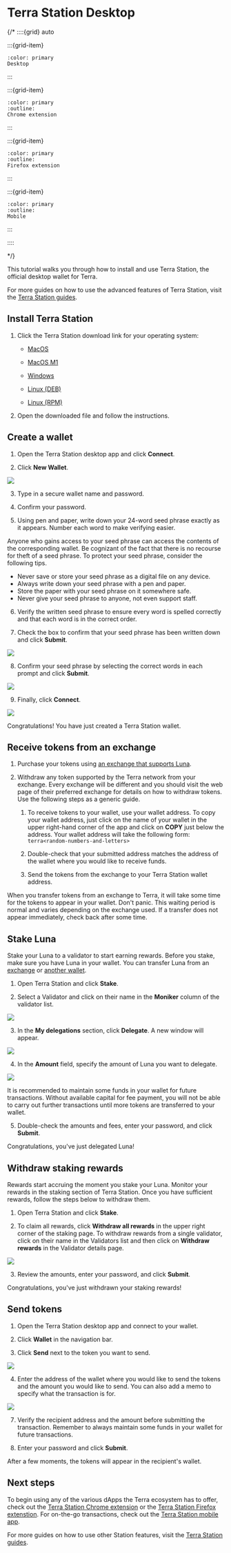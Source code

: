 

# Terra Station Desktop

{/*
::::{grid} auto

:::{grid-item}
```{button-link} terra-station-desktop.html
:color: primary
Desktop
```
:::

:::{grid-item}
```{button-link} terra-station-extension.html
:color: primary
:outline:
Chrome extension
```
:::

:::{grid-item}
```{button-link} terra-station-firefox.html
:color: primary
:outline:
Firefox extension
```
:::

:::{grid-item}
```{button-link} terra-station-mobile.html
:color: primary
:outline:
Mobile
```
:::

::::

*/}

This tutorial walks you through how to install and use Terra Station, the official desktop wallet for Terra.

For more guides on how to use the advanced features of Terra Station, visit the [Terra Station guides](../../../learn/terra-station).

## Install Terra Station

1. Click the Terra Station download link for your operating system:

   - [MacOS](https://github.com/terra-money/station-desktop/releases/download/v1.2.0/Terra.Station-1.2.0.dmg)

   - [MacOS M1 ](https://github.com/terra-money/station-desktop/releases/download/v1.2.0/Terra.Station-1.2.0-arm64.dmg)

   - [Windows](https://github.com/terra-money/station-desktop/releases/download/v1.2.0/Terra.Station.Setup.1.2.0.exe)

   - [Linux (DEB)](https://github.com/terra-money/station-desktop/releases/download/v1.2.0/Terra.Station_1.2.0_amd64.deb)
   - [Linux (RPM)](https://github.com/terra-money/station-desktop/releases/download/v1.2.0/Terra.Station-1.2.0.x86_64.rpm)

2. Open the downloaded file and follow the instructions.

## Create a wallet
1. Open the Terra Station desktop app and click **Connect**.

2. Click **New Wallet**.

<img className="readme-img-lg" src='/img/screens/desktop/connect.png' />

3. Type in a secure wallet name and password.

4. Confirm your password.

5. Using pen and paper, write down your 24-word seed phrase exactly as it appears. Number each word to make verifying easier.

<Admonition type="danger" title="Protect your seed phrase">
Anyone who gains access to your seed phrase can access the contents of the corresponding wallet. Be cognizant of the fact that there is no recourse for theft of a seed phrase. To protect your seed phrase, consider the following tips.

- Never save or store your seed phrase as a digital file on any device.
- Always write down your seed phrase with a pen and paper.
- Store the paper with your seed phrase on it somewhere safe.
- Never give your seed phrase to anyone, not even support staff.
</Admonition>


6. Verify the written seed phrase to ensure every word is spelled correctly and that each word is in the correct order.

7. Check the box to confirm that your seed phrase has been written down and click **Submit**.
<img className="readme-img-lg" src='/img/screens/desktop/new-wallet.png' />

8. Confirm your seed phrase by selecting the correct words in each prompt and click **Submit**.

<img className="readme-img-lg" src='/img/screens/desktop/seed.png' />

9. Finally, click **Connect**.

<img className="readme-img-lg" src='/img/screens/desktop/wallet.png' />

Congratulations! You have just created a Terra Station wallet.

## Receive tokens from an exchange

1. Purchase your tokens using [an exchange that supports Luna](https://coinmarketcap.com/currencies/terra-luna-v2/markets/).

2. Withdraw any token supported by the Terra network from your exchange. Every exchange will be different and you should visit the web page of their preferred exchange for details on how to withdraw tokens. Use the following steps as a generic guide.

    1. To receive tokens to your wallet, use your wallet address. To copy your wallet address, just click on the name of your wallet in the upper right-hand corner of the app and click on **COPY** just below the address.  Your wallet address will take the following form: `terra<random-numbers-and-letters>`

    2. Double-check that your submitted address matches the address of the wallet where you would like to receive funds.

    3. Send the tokens from the exchange to your Terra Station wallet address.

<Admonition type="caution" title="Transfer wait times">

When you transfer tokens from an exchange to Terra, it will take some time for the tokens to appear in your wallet. Don't panic. This waiting period is normal and varies depending on the exchange used. If a transfer does not appear immediately, check back after some time.

</Admonition>

## Stake Luna

Stake your Luna to a validator to start earning rewards. Before you stake, make sure you have Luna in your wallet. You can transfer Luna from an [exchange](#receive-tokens-from-an-exchange) or [another wallet](../send.mdx).

1. Open Terra Station and click **Stake**.

2. Select a Validator and click on their name in the **Moniker** column of the validator list.

<img className="readme-img-lg" src='/img/screens/desktop/stake-page.png' />


3. In the **My delegations** section, click **Delegate**. A new window will appear.

<img className="readme-img-sm" src='/img/screens/desktop/stake-validator.png' />

4. In the **Amount** field, specify the amount of Luna you want to delegate. 

<img className="readme-img-lg" src='/img/screens/desktop/stake-delegate.png' />

<Admonition type="caution" title="Maintain funds for transaction fees">

It is recommended to maintain some funds in your wallet for future transactions. Without available capital for fee payment, you will not be able to carry out further transactions until more tokens are transferred to your wallet.

</Admonition>

5. Double-check the amounts and fees, enter your password, and click **Submit**.

Congratulations, you've just delegated Luna!

## Withdraw staking rewards

Rewards start accruing the moment you stake your Luna. Monitor your rewards in the staking section of Terra Station. Once you have sufficient rewards, follow the steps below to withdraw them.

1. Open Terra Station and click **Stake**.

2. To claim all rewards, click **Withdraw all rewards** in the upper right corner of the staking page. To withdraw rewards from a single validator, click on their name in the Validators list and then click on **Withdraw rewards** in the Validator details page.

<img className="readme-img-lg" src='/img/screens/desktop/stake-page.png' />

3. Review the amounts, enter your password, and click **Submit**.

Congratulations, you've just withdrawn your staking rewards!

## Send tokens

1. Open the Terra Station desktop app and connect to your wallet.

2. Click **Wallet** in the navigation bar.

3. Click **Send** next to the token you want to send.

<img className="readme-img-lg" src='/img/screens/desktop/send-wallet.png' />

4. Enter the address of the wallet where you would like to send the tokens and the amount you would like to send. You can also add a memo to specify what the transaction is for.

<img className="readme-img-lg" src='/img/screens/desktop/send-submit.png' />

7. Verify the recipient address and the amount before submitting the transaction. Remember to always maintain some funds in your wallet for future transactions.

8.  Enter your password and click **Submit**.

After a few moments, the tokens will appear in the recipient's wallet.

## Next steps

To begin using any of the various dApps the Terra ecosystem has to offer, check out the [Terra Station Chrome extension](./terra-station-extension.mdx) or the [Terra Station Firefox extenstion](./terra-station-firefox.mdx). For on-the-go transactions, check out the [Terra Station mobile app](./terra-station-mobile.mdx).

For more guides on how to use other Station features, visit the [Terra Station guides](../../../learn/terra-station).
 